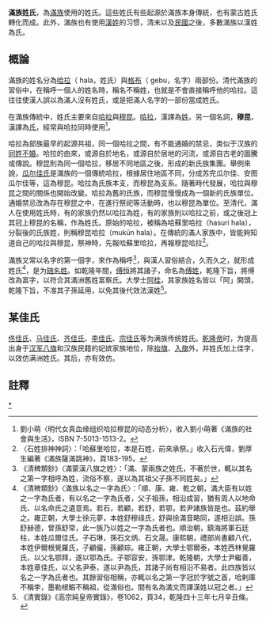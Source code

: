 '''滿族姓氏'''，為[[滿族|滿族]]使用的姓氏。這些姓氏有些起源於滿族本身傳統，也有蒙古姓氏轉化而成。此外，滿族也有使用[[漢姓|漢姓]]的习惯，清末以及[[中華民國|民國]]之後，多數滿族以漢姓為氏。

== 概論 ==
滿族的姓名分為[[哈拉_(滿族姓氏)|哈拉]]（{{ManchuSibeUnicode|ᡥᠠᠯᠠ}} hala，姓氏）與[[格布|格布]]（{{ManchuSibeUnicode|ᡤᡝᠪᡠ}} gebu，名字）兩部份。清代滿族的習俗中，在稱呼一個人的姓名時，稱名不稱姓，也就是不會直接稱呼他的哈拉。這往往使漢人誤以為滿人沒有姓氏，或是把滿人名字的一部份當成姓氏。

在滿族傳統中，姓氏主要來自[[哈拉_(滿族姓氏)|哈拉]]與[[穆昆|穆昆]]。[[哈拉_(滿族姓氏)|哈拉]]，漢譯為[[姓|姓]]。另一個名詞，'''穆昆'''，漢譯為[[氏|氏]]，經常與哈拉同時使用<ref name="哈拉與穆昆">劉小萌〈明代女真血缘组织哈拉穆昆的动态分析〉，收入劉小萌著《滿族的社會與生活》，ISBN 7-5013-1513-2。</ref>。

哈拉為部族最早的起源共祖，同一個哈拉之間，有不能通婚的禁忌，类似于汉族的[[同姓不婚|同姓不婚]]。哈拉的由來，或源自於地名，或源自於居地的河流，或源自古老的圖騰或傳說。穆昆則為同一個哈拉，移居不同地區之後，形成的新氏族集團。舉例來說，[[瓜尔佳氏|瓜尔佳氏]]是滿族的一個傳統哈拉，根據居住地區不同，分成苏完瓜尔佳、安图瓜尔佳等，這為穆昆。哈拉為氏族本支，而穆昆為支系。隨著時代發展，哈拉與穆昆之間的關係也開始改變。哈拉為舊的氏族，而穆昆慢慢成為一個新的氏族單位。通婚禁忌改為存在穆昆之中，在進行祭祀等活動時，也以穆昆為單位。至清代，滿人在使用姓氏時，有的家族仍然以哈拉為姓，有的家族則以哈拉之前，或之後冠上其冠上穆昆的名稱，作為姓氏。原始的哈拉，被稱為哈蘇里哈拉（hasuri hala），分裂後的氏族姓，則稱穆昆哈拉（mukūn hala）。在傳統的滿人家族中，皆能夠知道自己的哈拉與穆昆，祭神時，先報哈蘇里哈拉，再報穆昆哈拉<ref>〈石姓排神神詞〉：「哈蘇里哈拉，本是石姓，前來承祭。」收入石光偉，劉厚生編著《滿族薩滿跳神》，頁183-195。</ref>。

滿族又常以名字的第一個字，來作為稱呼<ref>《清稗類鈔》〈滿蒙漢八旗之姓〉：「滿、蒙兩族之姓氏，不著於世，輒以其名之第一字相呼為姓，流俗不察，遂以為其祖父子孫不同姓矣。」</ref>，與漢人習俗結合，久而久之，就形成姓氏<ref>《清稗類鈔》〈滿族以名之一字為氏〉：「順、康、雍、乾之朝，滿大臣有以姓之一字為氏者，有以名之一字為氏者，父子祖孫，相沿成習，猶有周人以地命氏、以名命氏之遺意焉。若石，若顧，若舒，若鄂，若尹諸族皆是也。茲約舉之。雍正朝，大學士徐元夢，本姓舒穆祿氏，舒與徐滿音略同，遂相沿誤。孫舒赫德，曾孫舒常，此一族乃以姓之一字為氏者也。順治朝，鎮海將軍石廷柱，本姓瓜爾佳氏。子石琳，孫石文炳、石文晟。康熙朝，禮部尚書顧八代，本姓伊爾根覺羅氏，子顧儼，孫顧琮。雍正朝，大學士鄂爾泰，本姓西林覺羅氏，以父名鄂拜，遂以鄂為氏。子鄂容安，孫鄂津。乾隆朝，大學士尹繼善，本姓章佳氏，以父名尹泰，遂以尹為氏，其諸子尚有相沿不易者。此四族皆以名之一字為氏者也。其餘習俗相稱，亦輒以名之第一字冠於字號之首，哈剌庫不稱李，墨勒根鰕不稱祖，從滿俗也。間有名為滿文而譯漢姓以冠之者。」</ref>，是为[[随名姓|随名姓]]。如乾隆年間，[[傅恒|傅恒]]將其諸子，命名為[[傅姓|傅姓]]，乾隆下旨，將傅改為富字，以符合其滿洲舊姓富察氏。大學士[[阿桂|阿桂]]，其家族姓名皆以「阿」開頭，乾隆下旨，不准其子孫延用，以免其後代效法漢姓<ref>《清實錄》《高宗純皇帝實錄》，卷1062，頁34，乾隆四十三年七月辛丑條。</ref>。

== 某佳氏 ==

[[佟佳氏|佟佳氏]]、[[马佳氏|马佳氏]]、[[齐佳氏|齐佳氏]]、[[李佳氏|李佳氏]]、[[宗佳氏|宗佳氏]]等为满族传统姓氏。[[乾隆帝|乾隆帝]]时，为提高出身于[[汉军八旗|汉军八旗]]和汉族民籍的妃嫔家族地位，除[[抬旗|抬旗]]、[[入旗|入旗]]外，并姓氏加上佳字，以效仿满洲姓氏。其后，亦有效仿。

==註釋==
{{reflist}}

[[Category:满族姓氏|*]]